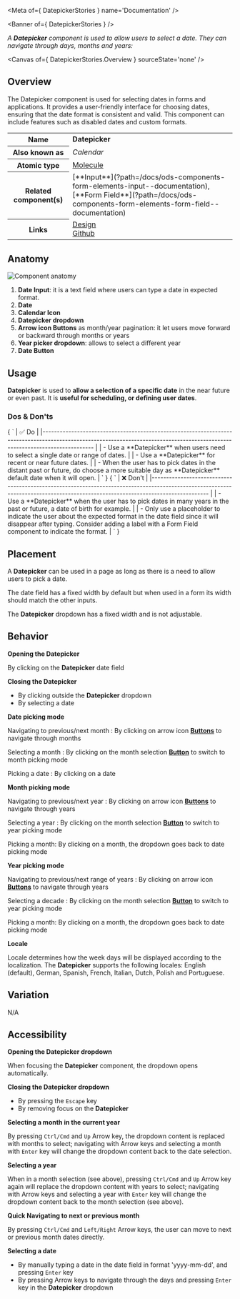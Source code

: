 
<Meta of={ DatepickerStories } name='Documentation' />

<Banner of={ DatepickerStories } />

_A **Datepicker** component is used to allow users to select a date. They can navigate through days, months and years:_

<Canvas of={ DatepickerStories.Overview } sourceState='none' />

## Overview
<div>
  <div id='description'>
    The Datepicker component is used for selecting dates in forms and applications. It provides a user-friendly
    interface for choosing dates, ensuring that the date format is consistent and valid. This component can include
    features such as disabled dates and custom formats.
  </div>
  <table>
    <tbody>
    <tr>
      <th scope="row">Name</th>
      <td><strong>Datepicker</strong></td>
    </tr>
    <tr>
      <th scope="row">Also known as</th>
      <td><em>Calendar</em></td>
    </tr>
    <tr>
      <th scope="row">Atomic type</th>
      <td>
        <a href='https://atomicdesign.bradfrost.com/chapter-2/#molecules'>Molecule<OdsIcon
          name={ ODS_ICON_NAME.externalLink }
          style={ { fontSize: '.7rem', paddingLeft: '.3rem', paddingRight: '.2rem' } }></OdsIcon></a>
      </td>
    </tr>
    <tr>
      <th scope="row">Related component(s)</th>
      <td>
        [**Input**](?path=/docs/ods-components-form-elements-input--documentation), [**Form
        Field**](?path=/docs/ods-components-form-elements-form-field--documentation)
      </td>
    </tr>
    <tr>
      <th scope="row">Links</th>
      <td>
        <a href='https://www.figma.com/proto/tIKzHa5KvHHyosgIgyBswB/Design-Tokens'>Design<OdsIcon
          name={ ODS_ICON_NAME.externalLink }
          style={ { fontSize: '.7rem', paddingLeft: '.3rem', paddingRight: '.2rem' } }></OdsIcon></a><br />
        <a href='https://github.com/ovh/design-system/tree/master/packages/components/src/datepicker'>Github<OdsIcon
          name={ ODS_ICON_NAME.externalLink }
          style={ { fontSize: '.7rem', paddingLeft: '.3rem', paddingRight: '.2rem' } }></OdsIcon></a>
      </td>
    </tr>
    </tbody>
  </table>
</div>

## Anatomy

![Component anatomy](components/datagrid/anatomy.png "Component anatomy")

1. **Date Input**: it is a text field where users can type a date in expected format.
2. **Date**
3. **Calendar Icon**
4. **Datepicker dropdown**
5. **Arrow icon Buttons** as month/year pagination: it let users move forward or backward through months or years
6. **Year picker dropdown**: allows to select a different year
7. **Date Button**

## Usage

**Datepicker** is used to **allow a selection of a specific date** in the near future or even past. It is **useful for scheduling, or defining user dates**.

### Dos & Don'ts
<Markdown>
  { `
| ✅ Do                                                                                                                                                                           |
|------------------------------------------------------------------------------------------------------------------------------------------------------------------------------ |
| - Use a **Datepicker** when users need to select a single date or range of dates.                                                                                                  |
| - Use a **Datepicker** for recent or near future dates.                                                                                                                            |
| - When the user has to pick dates in the distant past or future, do choose a more suitable day as **Datepicker** default date when it will open.                                   |
` }
</Markdown>
<Markdown>
  { `
| ❌ Don't                                                                                                                                                                                                     |
|--------------------------------------------------------------------------------------------------------------------------------------------------------------------------------                            |
| - Use a **Datepicker** when the user has to pick dates in many years in the past or future, a date of birth for example.                                                                                        |
| - Only use a placeholder to indicate the user about the expected format in the date field since it will disappear after typing. Consider adding a label with a Form Field component to indicate the format. |
` }
</Markdown>

## Placement

A **Datepicker** can be used in a page as long as there is a need to allow users to pick a date.

The date field has a fixed width by default but when used in a form its width should match the other inputs.

The **Datepicker** dropdown has a fixed width and is not adjustable.

## Behavior

**Opening the Datepicker**

By clicking on the **Datepicker** date field

**Closing the Datepicker**

- By clicking outside the **Datepicker** dropdown
- By selecting a date

**Date picking mode**

Navigating to previous/next month : By clicking on arrow icon [**Buttons**](?path=/docs/ods-components-button--documentation) to navigate through months

Selecting a month : By clicking on the month selection [**Button**](?path=/docs/ods-components-button--documentation) to switch to month picking mode

Picking a date : By clicking on a date

**Month picking mode**

Navigating to previous/next year : By clicking on arrow icon [**Buttons**](?path=/docs/ods-components-button--documentation) to navigate through years

Selecting a year : By clicking on the month selection [**Button**](?path=/docs/ods-components-button--documentation) to switch to year picking mode

Picking a month: By clicking on a month, the dropdown goes back to date picking mode

**Year picking mode**

Navigating to previous/next range of years : By clicking on arrow icon [**Buttons**](?path=/docs/ods-components-button--documentation) to navigate through years

Selecting a decade : By clicking on the month selection [**Button**](?path=/docs/ods-components-button--documentation) to switch to year picking mode

Picking a month: By clicking on a month, the dropdown goes back to date picking mode

**Locale**

Locale determines how the week days will be displayed according to the localization. The **Datepicker** supports the following locales: English (default), German, Spanish, French, Italian, Dutch, Polish and Portuguese.

## Variation

N/A

## Accessibility

**Opening the Datepicker dropdown**

When focusing the **Datepicker** component, the dropdown opens automatically.

**Closing the Datepicker dropdown**

- By pressing the `Escape` key
- By removing focus on the **Datepicker**

**Selecting a month in the current year**

By pressing `Ctrl/Cmd` and `Up` Arrow key, the dropdown content is replaced with months to select; navigating with Arrow keys and selecting a month with `Enter` key will change the dropdown content back to the date selection.

**Selecting a year**

When in a month selection (see above), pressing `Ctrl/Cmd` and `Up` Arrow key again will replace the dropdown content with years to select; navigating with Arrow keys and selecting a year with `Enter` key will change the dropdown content back to the month selection (see above).

**Quick Navigating to next or previous month**

By pressing `Ctrl/Cmd` and `Left/Right` Arrow keys, the user can move to next or previous month dates directly.

**Selecting a date**

- By manually typing a date in the date field in format 'yyyy-mm-dd', and pressing `Enter` key
- By pressing Arrow keys to navigate through the days and pressing `Enter` key in the **Datepicker** dropdown
